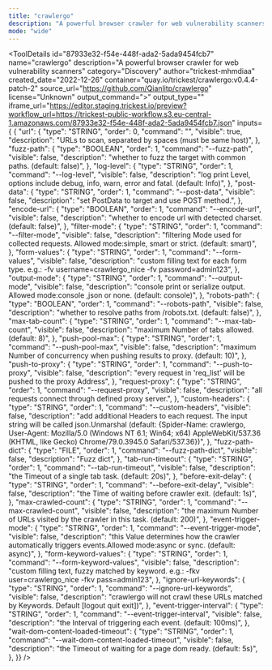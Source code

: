 ```yaml
---
title: "crawlergo"
description: "A powerful browser crawler for web vulnerability scanners"
mode: "wide"
---
```



<ToolDetails
  id="87933e32-f54e-448f-ada2-5ada9454fcb7"
  name="crawlergo"
  description="A powerful browser crawler for web vulnerability scanners"
  category="Discovery"
  author="trickest-mhmdiaa"
  created_date="2022-12-26"
  container="quay.io/trickest/crawlergo:v0.4.4-patch-2"
  source_url="https://github.com/Qianlitp/crawlergo"
  license="Unknown"
  output_command=">"
  output_type=""
  iframe_url="https://editor.staging.trickest.io/preview?workflow_url=https://trickest-public-workflow.s3.eu-central-1.amazonaws.com/87933e32-f54e-448f-ada2-5ada9454fcb7.json"
  inputs={ {
  "url": {
    "type": "STRING",
    "order": 0,
    "command": "",
    "visible": true,
    "description": "URLs to scan, separated by spaces (must be same host)",
  },
  "fuzz-path": {
    "type": "BOOLEAN",
    "order": 1,
    "command": "--fuzz-path",
    "visible": false,
    "description": "whether to fuzz the target with common paths. (default: false)",
  },
  "log-level": {
    "type": "STRING",
    "order": 1,
    "command": "--log-level",
    "visible": false,
    "description": "log print Level, options include debug, info, warn, error and fatal. (default: Info)",
  },
  "post-data": {
    "type": "STRING",
    "order": 1,
    "command": "--post-data",
    "visible": false,
    "description": "set PostData to target and use POST method.",
  },
  "encode-url": {
    "type": "BOOLEAN",
    "order": 1,
    "command": "--encode-url",
    "visible": false,
    "description": "whether to encode url with detected charset. (default: false)",
  },
  "filter-mode": {
    "type": "STRING",
    "order": 1,
    "command": "--filter-mode",
    "visible": false,
    "description": "filtering Mode used for collected requests. Allowed mode:simple, smart or strict. (default: smart)",
  },
  "form-values": {
    "type": "STRING",
    "order": 1,
    "command": "--form-values",
    "visible": false,
    "description": "custom filling text for each form type. e.g.: -fv username=crawlergo_nice -fv password=admin123",
  },
  "output-mode": {
    "type": "STRING",
    "order": 1,
    "command": "--output-mode",
    "visible": false,
    "description": "console print or serialize output. Allowed mode:console ,json or none. (default: console)",
  },
  "robots-path": {
    "type": "BOOLEAN",
    "order": 1,
    "command": "--robots-path",
    "visible": false,
    "description": "whether to resolve paths from /robots.txt. (default: false)",
  },
  "max-tab-count": {
    "type": "STRING",
    "order": 1,
    "command": "--max-tab-count",
    "visible": false,
    "description": "maximum Number of tabs allowed. (default: 8)",
  },
  "push-pool-max": {
    "type": "STRING",
    "order": 1,
    "command": "--push-pool-max",
    "visible": false,
    "description": "maximum Number of concurrency when pushing results to proxy. (default: 10)",
  },
  "push-to-proxy": {
    "type": "STRING",
    "order": 1,
    "command": "--push-to-proxy",
    "visible": false,
    "description": "every request in 'req_list' will be pushed to the proxy Address",
  },
  "request-proxy": {
    "type": "STRING",
    "order": 1,
    "command": "--request-proxy",
    "visible": false,
    "description": "all requests connect through defined proxy server.",
  },
  "custom-headers": {
    "type": "STRING",
    "order": 1,
    "command": "--custom-headers",
    "visible": false,
    "description": "add additional Headers to each request. The input string will be called json.Unmarshal (default: {Spider-Name: crawlergo, User-Agent: Mozilla/5.0 (Windows NT 6.1; Win64; x64) AppleWebKit/537.36 (KHTML, like Gecko) Chrome/79.0.3945.0 Safari/537.36})",
  },
  "fuzz-path-dict": {
    "type": "FILE",
    "order": 1,
    "command": "--fuzz-path-dict",
    "visible": false,
    "description": "Fuzz dict",
  },
  "tab-run-timeout": {
    "type": "STRING",
    "order": 1,
    "command": "--tab-run-timeout",
    "visible": false,
    "description": "the Timeout of a single tab task. (default: 20s)",
  },
  "before-exit-delay": {
    "type": "STRING",
    "order": 1,
    "command": "--before-exit-delay",
    "visible": false,
    "description": "the Time of waiting before crawler exit. (default: 1s)",
  },
  "max-crawled-count": {
    "type": "STRING",
    "order": 1,
    "command": "--max-crawled-count",
    "visible": false,
    "description": "the maximum Number of URLs visited by the crawler in this task. (default: 200)",
  },
  "event-trigger-mode": {
    "type": "STRING",
    "order": 1,
    "command": "--event-trigger-mode",
    "visible": false,
    "description": "this Value determines how the crawler automatically triggers events.Allowed mode:async or sync. (default: async)",
  },
  "form-keyword-values": {
    "type": "STRING",
    "order": 1,
    "command": "--form-keyword-values",
    "visible": false,
    "description": "custom filling text, fuzzy matched by keyword. e.g.: -fkv user=crawlergo_nice -fkv pass=admin123",
  },
  "ignore-url-keywords": {
    "type": "STRING",
    "order": 1,
    "command": "--ignore-url-keywords",
    "visible": false,
    "description": "crawlergo will not crawl these URLs matched by Keywords. Default [logout quit exit])",
  },
  "event-trigger-interval": {
    "type": "STRING",
    "order": 1,
    "command": "--event-trigger-interval",
    "visible": false,
    "description": "the Interval of triggering each event. (default: 100ms)",
  },
  "wait-dom-content-loaded-timeout": {
    "type": "STRING",
    "order": 1,
    "command": "--wait-dom-content-loaded-timeout",
    "visible": false,
    "description": "the Timeout of waiting for a page dom ready. (default: 5s)",
  },
}}
/>
